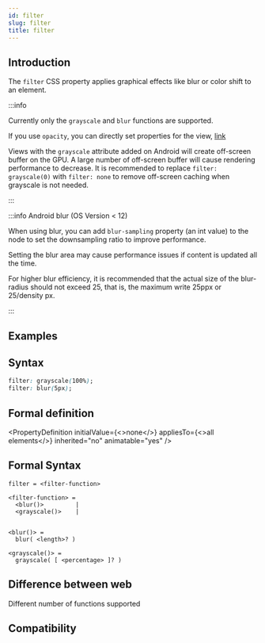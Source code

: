 ```yaml
---
id: filter
slug: filter
title: filter
---
```


## Introduction

The `filter` CSS property applies graphical effects like blur or color shift to an element.

:::info

Currently only the `grayscale` and `blur` functions are supported.

If you use `opacity`, you can directly set properties for the view, [link](./opacity.mdx)

Views with the `grayscale` attribute added on Android will create off-screen buffer on the GPU. A large number of off-screen buffer will cause rendering performance to decrease. It is recommended to replace `filter: grayscale(0)` with `filter: none` to remove off-screen caching when grayscale is not needed.

:::

:::info Android blur (OS Version \< 12)

When using blur, you can add `blur-sampling` property (an int value) to the node to set the downsampling ratio to improve performance.

Setting the blur area may cause performance issues if content is updated all the time.

For higher blur efficiency, it is recommended that the actual size of the blur-radius should not exceed 25, that is, the maximum write 25ppx or 25/density px.

:::

## Examples


<Go
  example="css-api"
  entry="src/filter"
  defaultFile="src/filter/App.tsx"
  img="https://lf-lynx.tiktok-cdns.com/obj/lynx-artifacts-oss-sg/lynx-website/assets/doc/css/filter.jpg"
  defaultEntryFile="dist/filter.lynx.bundle"
  entry="src/filter"
/>

## Syntax

```css
filter: grayscale(100%);
filter: blur(5px);
```

## Formal definition


<PropertyDefinition
  initialValue={<>none</>}
  appliesTo={<>all elements</>}
  inherited="no"
  animatable="yes"
/>

## Formal Syntax

```
filter = <filter-function>

<filter-function> =
  <blur()>         |
  <grayscale()>    |


<blur()> =
  blur( <length>? )

<grayscale()> =
  grayscale( [ <percentage> ]? )

```

## Difference between web

Different number of functions supported

## Compatibility


<LegacyCompatTable metadata="css/properties/filter" />
